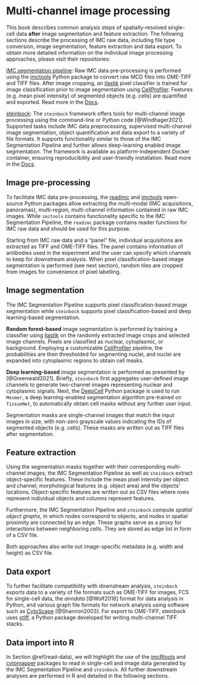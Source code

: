 # Multi-channel image processing {#processing}

This book describes common analysis steps of spatially-resolved single-cell data
**after** image segmentation and feature extraction. The following sections
describe the processing of IMC raw data, including file type conversion, image
segmentation, feature extraction and data export. To obtain more detailed
information on the individual image processing approaches, please visit their
repositories:

[IMC segmentation
pipeline](https://github.com/BodenmillerGroup/ImcSegmentationPipeline): Raw IMC
data pre-processing is performed using the
[imctools](https://github.com/BodenmillerGroup/imctools) Python package to
convert raw MCD files into OME-TIFF and TIFF files. After image
cropping, an [ilastik](https://www.ilastik.org/) pixel classifier is trained for
image classification prior to image segmentation using
[CellProfiler](https://cellprofiler.org/). Features (e.g. mean pixel intensity)
of segmented objects (e.g. cells) are quantified and exported. Read more in the
[Docs](https://github.com/BodenmillerGroup/ImcSegmentationPipeline/blob/main/scripts/imc_preprocessing.ipynb).

[steinbock](https://github.com/BodenmillerGroup/steinbock): The `steinbock`
framework offers tools for multi-channel image processing using the command-line
or Python code [@Windhager2021]. Supported tasks include IMC data preprocessing,
supervised multi-channel image segmentation, object quantification and data
export to a variety of file formats. It supports functionality similar to those
of the IMC Segmentation Pipeline and further allows deep-learning enabled image
segmentation. The framework is available as platform-independent Docker
container, ensuring reproducibility and user-friendly installation. Read more in
the [Docs](https://bodenmillergroup.github.io/steinbock/latest/).

## Image pre-processing 

To facilitate IMC data pre-processing, the
[readimc](https://github.com/BodenmillerGroup/readimc) and
[imctools](https://github.com/BodenmillerGroup/imctools) open-source Python
packages allow extracting the multi-modal (IMC acquisitions, panoramas),
multi-region, multi-channel information contained in raw IMC images. While
`imctools` contains functionality specific to the IMC Segmentation Pipeline, the
`readimc` package contains reader functions for IMC raw data and should be used
for this purpose. 

Starting from IMC raw data and a "panel" file, individual acquisitions are
extracted as TIFF and OME-TIFF files. The panel contains information of
antibodies used in the experiment and the user can specify which channels to
keep for downstream analysis. When pixel classification-based image
segmentation is performed (see next section), random tiles are cropped from
images for convenience of pixel labelling.

## Image segmentation

The IMC Segmentation Pipeline supports pixel classification-based image
segmentation while `steinbock` supports pixel classification-based and deep
learning-based segmentation.

**Random forest-based** image segmentation is performed by training a classifier
using [Ilastik](https://www.ilastik.org/) on the randomly extracted image crops
and selected image channels. Pixels are classified as nuclear, cytoplasmic, or
background. Employing a customizable [CellProfiler](https://cellprofiler.org/)
pipeline, the probabilities are then thresholded for segmenting nuclei, and
nuclei are expanded into cytoplasmic regions to obtain cell masks.

**Deep learning-based** image segmentation is performed as presented by
[@Greenwald2021]. Briefly, `steinbock` first aggregates user-defined
image channels to generate two-channel images representing nuclear and
cytoplasmic signals. Next, the
[DeepCell](https://github.com/vanvalenlab/intro-to-deepcell) Python package is
used to run `Mesmer`, a deep learning-enabled segmentation algorithm pre-trained
on `TissueNet`, to automatically obtain cell masks without any further user
input.

Segmentation masks are single-channel images that match the input images in
size, with non-zero grayscale values indicating the IDs of segmented objects
(e.g. cells). These masks are written out as TIFF files after segmentation.

## Feature extraction {#feature-extraction}

Using the segmentation masks together with their corresponding multi-channel
images, the IMC Segmentation Pipeline as well as `steinbock` extract
object-specific features. These include the mean pixel intensity per object and
channel, morphological features (e.g. object area) and the objects' locations.
Object-specific features are written out as CSV files where rows represent
individual objects and columns represent features.

Furthermore, the IMC Segmentation Pipeline and `steinbock` compute _spatial
object graphs_, in which nodes correspond to objects, and nodes in spatial
proximity are connected by an edge. These graphs serve as a proxy for
interactions between neighboring cells. They are stored as edge list in form of
a CSV file.

Both approaches also write out image-specific metadata (e.g. width and height)
as CSV file.

## Data export

To further facilitate compatibility with downstream analysis, `steinbock`
exports data to a variety of file formats such as OME-TIFF for images, FCS for
single-cell data, the _anndata_ [@Wolf2018] format for data analysis in Python,
and various graph file formats for network analysis using software such as
[CytoScape](https://cytoscape.org/) [@Shannon2003]. For export to OME-TIFF,
steinbock uses [xtiff](https://github.com/BodenmillerGroup/xtiff), a Python
package developed for writing multi-channel TIFF stacks.

## Data import into R

In Section \@ref(read-data), we will highlight the use of the
[imcRtools](https://github.com/BodenmillerGroup/imcRtools) and
[cytomapper](https://github.com/BodenmillerGroup/cytomapper) packages to read in
single-cell and image data generated by the IMC Segmentation Pipeline and
`steinbock`. All further downstream analyses are performed in R and detailed in
the following sections.






